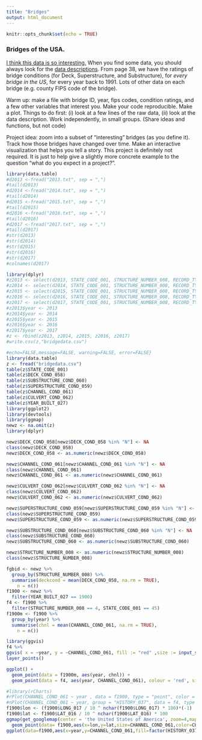 ```yaml
---
title: "Bridges"
output: html_document
---
```


```r
knitr::opts_chunk$set(echo = TRUE)
```

###  Bridges of the USA.  
[I think this data is so interesting.](https://www.fhwa.dot.gov/bridge/nbi/ascii.cfm)
When you find some data, you should always look for the [data descriptions](https://www.fhwa.dot.gov/bridge/mtguide.pdf).  From page 38, we have the ratings of bridge conditions (for Deck, Superstructure, and Substructure), for *every bridge in the US*, for every year back to 1991.  Lots of other data on each bridge (e.g. county FIPS code of the bridge). 




Warm up:  make a file with bridge ID, year, fips codes, condition ratings, and a few other variables that interest you.  Make your code reproducible.  Make a plot.  Things to do first:  (i) look at a few lines of the raw data, (ii) look at the data description.  Work independently, in small groups. (Share ideas and functions, but not code)

Project idea: zoom into a subset of "interesting" bridges (as you define it).  Track how those bridges have changed over time.  Make an interactive visualization that helps you tell a story. This project is definitely not required.  It is just to help give a slightly more concrete example to the question "what do you expect in a project?".  


```r
library(data.table)
#d2013 <-fread("2013.txt", sep = ",")
#tail(d2013)
#d2014 <-fread("2014.txt", sep = ",")
#tail(d2014)
#d2015 <-fread("2015.txt", sep = ",")
#tail(d2015)
#d2016 <-fread("2016.txt", sep = ",")
#tail(d2016)
#d2017 <-fread("2017.txt", sep = ",")
#tail(d2017)
#str(d2013)
#str(d2014)
#str(d2015)
#str(d2016)
#str(d2017)
#colnames(d2017)
```

```r
library(dplyr)
#z2013 <- select(d2013, STATE_CODE_001, STRUCTURE_NUMBER_008, RECORD_TYPE_005A, SERVICE_LEVEL_005C, DIRECTION_005E, MIN_VERT_CLR_010, LAT_016, LONG_017, MAINTENANCE_021, OWNER_022, FUNCTIONAL_CLASS_026, YEAR_BUILT_027, TRAFFIC_LANES_ON_028A, TRAFFIC_LANES_UND_028B, ADT_029, YEAR_ADT_030, DESIGN_LOAD_031, APPR_WIDTH_MT_032, DEGREES_SKEW_034, STRUCTURE_FLARED_035, RAILINGS_036A, TRANSITIONS_036B, HISTORY_037, SERVICE_ON_042A, STRUCTURE_TYPE_043B, APPR_KIND_044A, APPR_TYPE_044B, MAIN_UNIT_SPANS_045, DECK_COND_058, SUPERSTRUCTURE_COND_059, SUBSTRUCTURE_COND_060, CHANNEL_COND_061, CULVERT_COND_062, SUFFICIENCY_RATING)
#z2014 <- select(d2014, STATE_CODE_001, STRUCTURE_NUMBER_008, RECORD_TYPE_005A, SERVICE_LEVEL_005C, DIRECTION_005E, MIN_VERT_CLR_010, LAT_016, LONG_017, MAINTENANCE_021, OWNER_022, FUNCTIONAL_CLASS_026, YEAR_BUILT_027, TRAFFIC_LANES_ON_028A, TRAFFIC_LANES_UND_028B, ADT_029, YEAR_ADT_030, DESIGN_LOAD_031, APPR_WIDTH_MT_032, DEGREES_SKEW_034, STRUCTURE_FLARED_035, RAILINGS_036A, TRANSITIONS_036B, HISTORY_037, SERVICE_ON_042A, STRUCTURE_TYPE_043B, APPR_KIND_044A, APPR_TYPE_044B, MAIN_UNIT_SPANS_045, DECK_COND_058, SUPERSTRUCTURE_COND_059, SUBSTRUCTURE_COND_060, CHANNEL_COND_061, CULVERT_COND_062, SUFFICIENCY_RATING)
#z2015 <- select(d2015, STATE_CODE_001, STRUCTURE_NUMBER_008, RECORD_TYPE_005A, SERVICE_LEVEL_005C, DIRECTION_005E, MIN_VERT_CLR_010, LAT_016, LONG_017, MAINTENANCE_021, OWNER_022, FUNCTIONAL_CLASS_026, YEAR_BUILT_027, TRAFFIC_LANES_ON_028A, TRAFFIC_LANES_UND_028B, ADT_029, YEAR_ADT_030, DESIGN_LOAD_031, APPR_WIDTH_MT_032, DEGREES_SKEW_034, STRUCTURE_FLARED_035, RAILINGS_036A, TRANSITIONS_036B, HISTORY_037, SERVICE_ON_042A, STRUCTURE_TYPE_043B, APPR_KIND_044A, APPR_TYPE_044B, MAIN_UNIT_SPANS_045, DECK_COND_058, SUPERSTRUCTURE_COND_059, SUBSTRUCTURE_COND_060, CHANNEL_COND_061, CULVERT_COND_062, SUFFICIENCY_RATING)
#z2016 <- select(d2016, STATE_CODE_001, STRUCTURE_NUMBER_008, RECORD_TYPE_005A, SERVICE_LEVEL_005C, DIRECTION_005E, MIN_VERT_CLR_010, LAT_016, LONG_017, MAINTENANCE_021, OWNER_022, FUNCTIONAL_CLASS_026, YEAR_BUILT_027, TRAFFIC_LANES_ON_028A, TRAFFIC_LANES_UND_028B, ADT_029, YEAR_ADT_030, DESIGN_LOAD_031, APPR_WIDTH_MT_032, DEGREES_SKEW_034, STRUCTURE_FLARED_035, RAILINGS_036A, TRANSITIONS_036B, HISTORY_037, SERVICE_ON_042A, STRUCTURE_TYPE_043B, APPR_KIND_044A, APPR_TYPE_044B, MAIN_UNIT_SPANS_045, DECK_COND_058, SUPERSTRUCTURE_COND_059, SUBSTRUCTURE_COND_060, CHANNEL_COND_061, CULVERT_COND_062, SUFFICIENCY_RATING)
#z2017 <- select(d2017, STATE_CODE_001, STRUCTURE_NUMBER_008, RECORD_TYPE_005A, SERVICE_LEVEL_005C, DIRECTION_005E, MIN_VERT_CLR_010, LAT_016, LONG_017, MAINTENANCE_021, OWNER_022, FUNCTIONAL_CLASS_026, YEAR_BUILT_027, TRAFFIC_LANES_ON_028A, TRAFFIC_LANES_UND_028B, ADT_029, YEAR_ADT_030, DESIGN_LOAD_031, APPR_WIDTH_MT_032, DEGREES_SKEW_034, STRUCTURE_FLARED_035, RAILINGS_036A, TRANSITIONS_036B, HISTORY_037, SERVICE_ON_042A, STRUCTURE_TYPE_043B, APPR_KIND_044A, APPR_TYPE_044B, MAIN_UNIT_SPANS_045, DECK_COND_058, SUPERSTRUCTURE_COND_059, SUBSTRUCTURE_COND_060, CHANNEL_COND_061, CULVERT_COND_062, SUFFICIENCY_RATING)
#z2013$year <- 2013
#z2014$year <- 2014
#z2015$year <- 2015
#z2016$year <- 2016
#z2017$year <- 2017
#z <- rbind(z2013, z2014, z2015, z2016, z2017)
#write.csv(z,"bridgedata.csv")
```

```r
#echo=FALSE,message=FALSE, warning=FALSE, error=FALSE}
library(data.table)
z <- fread("bridgedata.csv")
table(z$STATE_CODE_001)
table(z$DECK_COND_058)
table(z$SUBSTRUCTURE_COND_060)
table(z$SUPERSTRUCTURE_COND_059)
table(z$CHANNEL_COND_061)
table(z$CULVERT_COND_062)
table(z$YEAR_BUILT_027)
library(ggplot2)
library(devtools)
library(ggmap)
newz <- na.omit(z)
library(dplyr)

newz$DECK_COND_058[newz$DECK_COND_058 %in% "N"] <- NA
class(newz$DECK_COND_058)
newz$DECK_COND_058 <- as.numeric(newz$DECK_COND_058)

newz$CHANNEL_COND_061[newz$CHANNEL_COND_061 %in% "N"] <- NA
class(newz$CHANNEL_COND_061)
newz$CHANNEL_COND_061 <- as.numeric(newz$CHANNEL_COND_061)

newz$CULVERT_COND_062[newz$CULVERT_COND_062 %in% "N"] <- NA
class(newz$CULVERT_COND_062)
newz$CULVERT_COND_062 <- as.numeric(newz$CULVERT_COND_062)

newz$SUPERSTRUCTURE_COND_059[newz$SUPERSTRUCTURE_COND_059 %in% "N"] <- NA
class(newz$SUPERSTRUCTURE_COND_059)
newz$SUPERSTRUCTURE_COND_059 <- as.numeric(newz$SUPERSTRUCTURE_COND_059)

newz$SUBSTRUCTURE_COND_060[newz$SUBSTRUCTURE_COND_060 %in% "N"] <- NA
class(newz$SUBSTRUCTURE_COND_060)
newz$SUBSTRUCTURE_COND_060 <- as.numeric(newz$SUBSTRUCTURE_COND_060)

newz$STRUCTURE_NUMBER_008 <- as.numeric(newz$STRUCTURE_NUMBER_008)
class(newz$STRUCTURE_NUMBER_008)

fgbid <- newz %>% 
  group_by(STRUCTURE_NUMBER_008) %>% 
  summarise(deckcond = mean(DECK_COND_058, na.rm = TRUE),
    n = n())
f1900 <- newz %>% 
  filter(YEAR_BUILT_027 == 1900)
f4 <- f1900 %>%
  filter(STRUCTURE_NUMBER_008 == 4, STATE_CODE_001 == 45) 
f1900m <- f1900 %>% 
  group_by(year) %>% 
  summarise(chnl = mean(CHANNEL_COND_061, na.rm = TRUE),
    n = n())

library(ggvis)
f4 %>%
ggvis( x = ~year, y = ~CHANNEL_COND_061, fill := "red" ,size := input_slider(100,500), opacity := 0.3 ) %>%
layer_points()

ggplot() +
  geom_point(data = f1900m, aes(year, chnl)) +
  geom_point(data = f4, aes(year, CHANNEL_COND_061), colour = 'red', size = 3)

#library(rCharts)
#rPlot(CHANNEL_COND_061 ~ year , data = f1900, type = "point", color = "TRAFFIC_LANES_ON_028A") 
#nPlot(CHANNEL_COND_061 ~ year, group = "HISTORY_037", data = f4, type = "multiBarChart")
f1900$lon <- (f1900$LONG_017 / 10 ^ nchar(f1900$LONG_017) * 100)*(-1)
f1900$lat <- f1900$LAT_016 / 10 ^ nchar(f1900$LAT_016) * 100
ggmap(get_googlemap(center = 'the United States of America', zoom=4,maptype='terrain'),extent='device')+
  geom_point(data= f1900,aes(x=lon,y=lat,size=CHANNEL_COND_061,color=CHANNEL_COND_061),alpha=0.7)
ggplot(data=f1900,aes(x=year,y=CHANNEL_COND_061,fill=factor(HISTORY_037)))+geom_boxplot(size =2,notch=T)
       
```




